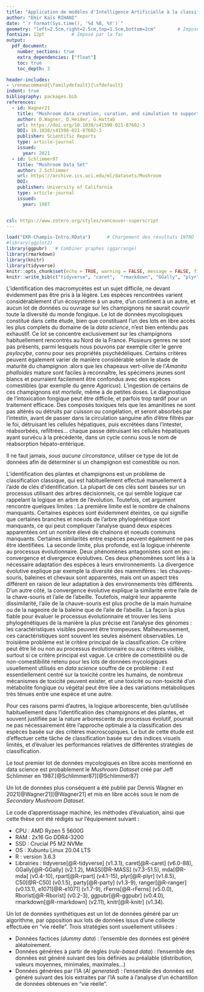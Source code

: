 ```yaml
---
title: "Application de modèles d'Intelligence Artificielle à la classification des macromycètes"
author: "Emir Kaïs RIHANI"
date: "`r format(Sys.time(), '%d %B, %Y')`"
geometry: "left=2.5cm,right=2.5cm,top=1.5cm,bottom=2cm"        # Imposé par la fac
fontsize: 12pt          # Imposé par la fac
output: 
  pdf_document:
    number_sections: true
    extra_dependencies: ["float"]
    toc: true
    toc_depth: 3

header-includes:
- \renewcommand{\familydefault}{\sfdefault}
indent: true
bibliography: packages.bib
references:
  - id: Wagner21
    title: "Mushroom data creation, curation, and simulation to support classification tasks"
    author: D.Wagner, D.Heider, G.Hattab
    url: https://doi.org/10.1038/s41598-021-87602-3
    DOI: 10.1038/s41598-021-87602-3
    publisher: Scientific Reports
    type: article-journal
    issued:
      year: 2021
  - id: Schlimmer87
    title: "Mushroom Data Set"
    author: J.Schlimmer
    url: https://archive.ics.uci.edu/ml/datasets/Mushroom
    DOI: 
    publisher: University of California
    type: article-journal
    issued:
      year: 1987


csl: https://www.zotero.org/styles/vancouver-superscript
---
```


```r
load("EKR-Champis-Intro.RData")      # Chargement des résultats INTRO
#library(ggplot2)
library(ggpubr)   # Combiner graphes (ggarrange)
library(rmarkdown)
library(knitr)
library(tidyverse)
knitr::opts_chunk$set(echo = TRUE, warning = FALSE, message = FALSE, fig.pos = "!H")
knitr::write_bib(c("tidyverse", "caret",  "rmarkdown", "GGally", "plyr", "MASS", "mda", "rpart", "C50", "party", "ranger", "Rborist", "e1071", "rFerns", "knitr", "ggpubr"), "packages.bib")
```

\newpage
\section{Introduction}
\subsection{Propos liminaire}
\paragraph*{}
L'identification des macromycètes est un sujet difficile, ne devant évidemment pas être pris à la légère. Les espèces rencontrées varient considérablement d'un écosystème à un autre, d'un continent à un autre, et aucun lot de données ou ouvrage sur les champignons ne saurait couvrir toute la diversité du monde fongique.
\paragraph*{}
Le lot de données mycologiques constitué dans cette étude, bien que constituant l'un des lots en libre accès les plus complets du domaine de la *data science*, n'est bien entendu pas exhaustif.
\paragraph*{}
Ce lot se concentre exclusivement sur les champignons habituellement rencontrés au Nord de la France. Plusieurs genres ne sont pas présents, parmi lesquels nous pouvons par exemple citer le genre  *psylocybe*, connu pour ses propriétés psychédéliques. Certains critères peuvent également varier de manière considérable selon le stade de maturité du champignon :alors que les chapeaux vert-olive de l'*Amanita phalloides* mature sont faciles à reconnaître, les spécimens jeunes sont blancs et pourraient facilement être confondus avec des espèces comestibles (par exemple du genre *Agaricus*).
\paragraph*{}
L'ingestion de certains de ces champignons est *mortelle*, même à de petites doses. Le diagnostique de l'intoxication fongique peut être difficile, et parfois trop tardif pour un traitement efficace. Des composés toxiques tels que les amanitines ne sont pas altérés ou détruits par cuisson ou congélation, et seront absorbés par l'intestin, avant de passer dans la circulation sanguine afin d'être filtrés par le foi, détruisant les cellules hépatiques, puis excrétées dans l'intester, réabsorbées, refiltrées... chaque passe détruisant les cellules hépatiques ayant survécu à la précédente, dans un cycle connu sous le nom de réabsorption hépato-entérique.
\paragraph*{}
Il ne faut jamais, *sous aucune circonstance*, utiliser ce type de lot de données afin de déterminer si un champignon est comestible ou non.

\subsection{But de l'étude}
\paragraph*{}
L'identification des plantes et champignons est un problème de classification classique, qui est habituellement effectué manuellement à l'aide de clés d'identification. La plupart de ces clés sont basées sur un processus utilisant des arbres décisionnels, ce qui semble logique car rappelant la logique en arbre de l'évolution. Toutefois, cet argument rencontre quelques limites :
\paragraph*{}
La première limite est le nombre de chaînons manquants. Certaines espèces sont évidemment éteintes, ce qui signifie que certaines branches et noeuds de l'arbre phylogénétique sont manquants, ce qui peut compliquer l'analyse quand deux espèces apparentées ont un nombre élevé de chaînons et noeuds communs manquants. Certaines similarités entre espèces peuvent également ne pas être identifiées.
\paragraph*{}
La seconde limite, plus profonde, est la logique inhérente au processus évolutionnaire. Deux phénomènes antagonistes sont en jeu : convergence et divergence évolutives. Ces deux phénomènes sont liés à la nécessaire adaptation des espèces à leurs environnements. La divergence évolutive explique par exemple la diversité des mammifères : les chauves-souris, baleines et chevaux sont apparentés, mais ont un aspect très différent en raison de leur adaptation à des environnements très différents. D'un autre côté, la convergence évolutive explique la similarité entre l'aile de la chave-souris et l'aile de l'abeille. Toutefois, malgré leur apparente dissimilarité, l'aile de la chauve-souris est plus proche de la main humaine ou de la nageoire de la baleine que de l'aile de l'abeille. La façon la plus fiable pour évaluer le processus évolutionnaire et trouver les liens phylogénétiques de la manière la plus précise est l'analyse des génomes : les caractéristiques visibles peuvent être trompeuses. Malheureusement, ces caractéristiques sont souvent les seules aisément observables.
\paragraph*{}
Le troisième problème est le critère principal de la classification. Ce critère peut être lié ou non au processus évolutionnaire ou aux critères visible, surtout si ce critère principal est vague. Le critère de comestibilité ou de non-comestibilité retenu pour les lots de données mycologiques usuellement utilisés en *data science* souffre de ce problème : il est essentiellement centré sur la toxicité contre les humains, de nombreux mécanismes de toxicité peuvent exister, et une toxicité ou non-toxicité d'un métabolite fongique ou végétal peut être liée à des variations métaboliques très ténues entre une espèce et une autre.
\paragraph*{}
Pour ces raisons parmi d'autres, la logique arborescente, bien qu'utilisée habituellement dans l'identification des champignons et des plantes, et souvent justifiée par la nature arborescente du processus évolutif, pourrait ne pas nécessairement être l'approche optimale à la classification des espèces basée sur des critères macroscopiques. Le but de cette étude est d'effectuer cette tâche de classification basée sur des indices visuels limités, et d'évaluer les performances relatives de différentes stratégies de classification.

\subsection{Etat de l'art des lots de données mycologiques}
Le tout premier lot de données mycologiques en libre accès mentionné en data science est probablement le *Mushroom Dataset* créé par Jeff Schlimmer en 1987.[@Schlimmer87][@Schlimmer87]
\paragraph*{}
Un lot de données plus conséquent a été publié par Dennis Wagner en 2021[@Wagner21][@Wagner21] et mis en libre accès sous le nom de *Secondary Mushroom Dataset*.

\newpage
\section{Création du lot de données}
\subsection{Configuration matérielle et logicielle}
\paragraph*{}
Le code d'apprentissage machine, les méthodes d'évaluation, ainsi que cette thèse ont été rédigés sur l'équipement suivant :

* CPU : AMD Ryzen 5 5600G
* RAM : 2x16 Go DDR4-3200
* SSD : Crucial P5 M2 NVMe
* OS : Xubuntu Linux 20.04 LTS
* R : version 3.6.3
* Librairies : tidyverse[@R-tidyverse] (v1.3.1), caret[@R-caret] (v6.0-88), GGally[@R-GGally] (v2.1.2), MASS[@R-MASS] (v7.3-51.5), mda[@R-mda] (v0.4-10), rpart[@R-rpart] (v4.1-15), plyr[@R-plyr] (v1.8.5), C50[@R-C50] (v0.1.5), party[@R-party] (v1.3-9), ranger[@R-ranger] (v0.13.1), e1071[@R-e1071] (v1.7-9), rFerns[@R-rFerns] (v5.0.0), Rborist[@R-Rborist] (v0.2-3), ggpubr[@R-ggpubr] (v0.4.0), rmarkdown[@R-rmarkdown] (v2.11), knitr[@R-knitr] (v1.34).

\subsection{Conception d'un lot de données synthétiques}
\subsubsection{Principes généraux}
\paragraph*{}
Un lot de données synthétiques est un lot de données généré par un algorithme, par opposition aux lots de données issus d'une collecte effectuée en "vie réelle". Trois stratégies sont usuellement utilisées :

* Données factices (*dummy data*) : l'ensemble des données est généré aléatoirement.
* Données générées à partir de règles (*rule-based data*) : l'ensemble des données est généré suivant des lois définies au préalable (distribution, valeurs moyennes, minimales, maximales...)
* Données générées par l'IA (*AI generated*) : l'ensemble des données est généré suivant des lois extraites par l'IA suite à l'analyse d'un échantillon de données obtenues en "vie réelle".



\newpage
\section{Références bibliographiques}
